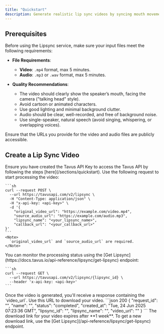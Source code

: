 ```yaml
---
title: "Quickstart"
description: Generate realistic lip sync videos by syncing mouth movements to custom audio using Tavus's Lipsync service.
---
```


## Prerequisites

Before using the Lipsync service, make sure your input files meet the following requirements:
- **File Requirements**:

  * **Video**: `.mp4` format, max 5 minutes.
  * **Audio**: `.mp3` or `.wav` format, max 5 minutes.
- **Quality Recommendations**:

  * The video should clearly show the speaker’s mouth, facing the camera ("talking head" style).
  * Avoid cartoon or animated characters.
  * Use good lighting and minimal background clutter.
  * Audio should be clear, well-recorded, and free of background noise.
  * Use single-speaker, natural speech (avoid singing, whispering, or overlapping voices).

<Note>
Ensure that the URLs you provide for the video and audio files are publicly accessible.
</Note>

## Create a Lip Sync Video

<Steps>
  <Step title="Step 1: Get an API Key" titleSize="h3">
  Ensure you have created the Tavus API Key to access the Tavus API by following the steps [here](/sections/quickstart).
  </Step>
  <Step title="Step 2: Make a Request">
    Use the following request to start processing the video:

    ```sh
    curl --request POST \
      --url https://tavusapi.com/v2/lipsync \
      -H "Content-Type: application/json" \
      -H "x-api-key: <api-key>" \
      -d '{
        "original_video_url": "https://example.com/video.mp4",
        "source_audio_url": "https://example.com/audio.mp3",
        "lipsync_name": "<your_lipsync_name>",
        "callback_url": "<your_callback_url>"
    }'
    ```
    <Note>
      `original_video_url` and `source_audio_url` are required.
    </Note>
  </Step>
  <Step title="Step 3: Check Video Status">
    You can monitor the processing status using the [Get Lipsync](https://docs.tavus.io/api-reference/lipsync/get-lipsync) endpoint:

    ```sh
    curl --request GET \
      --url https://tavusapi.com/v2/lipsync/{lipsync_id} \
      --header 'x-api-key: <api-key>'
    ```
  </Step>
  <Step title="Step 4: Download the Video">
    Once the video is generated, you'll receive a response containing the `video_url`. Use this URL to download your video.
    ```json 200
    {
      "request_id": "<your_request_id>",
      "name": "<your_lipsync_name>",
      "status": "completed",
      "created_at": "Tue, 24 Jun 2025 07:23:36 GMT",
      "lipsync_id": "<your_lipsync_id>",
      "lipsync_name": "<your_lipsync_name>",
      "video_url": "<your_video_url>"
    }
    ```
    <Warning>
      The download link for your video expires after **1 week**. To get a new download link, use the [Get Lipsync](/api-reference/lipsync/get-lipsync) endpoint.
    </Warning>
  </Step>
</Steps>